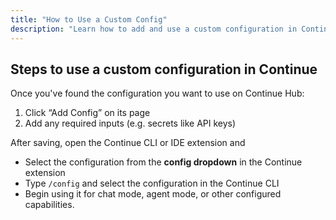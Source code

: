 ```yaml
---
title: "How to Use a Custom Config"
description: "Learn how to add and use a custom configuration in Continue, including setting required inputs and selecting it in your IDE extension."
---
```


## Steps to use a custom configuration in Continue

Once you've found the configuration you want to use on Continue Hub:

1. Click “Add Config” on its page
2. Add any required inputs (e.g. secrets like API keys)

After saving, open the Continue CLI or IDE extension and

- Select the configuration from the **config dropdown** in the Continue extension
- Type `/config` and select the configuration in the Continue CLI
- Begin using it for chat mode, agent mode, or other configured capabilities.

